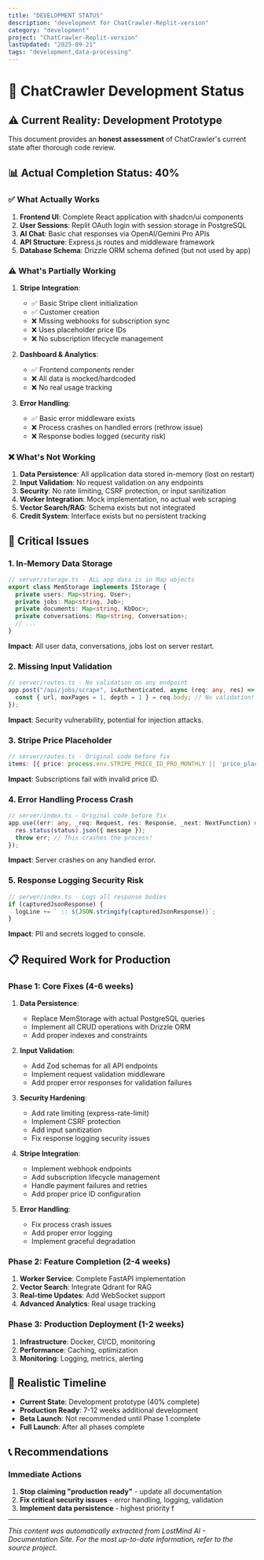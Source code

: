 ```yaml
---
title: "DEVELOPMENT STATUS"
description: "development for ChatCrawler-Replit-version"
category: "development"
project: "ChatCrawler-Replit-version"
lastUpdated: "2025-09-21"
tags: "development,data-processing"
---
```


# 🚧 ChatCrawler Development Status

## ⚠️ **Current Reality: Development Prototype**

This document provides an **honest assessment** of ChatCrawler's current state after thorough code review.

## 📊 **Actual Completion Status: 40%**

### ✅ **What Actually Works**
1. **Frontend UI**: Complete React application with shadcn/ui components
2. **User Sessions**: Replit OAuth login with session storage in PostgreSQL  
3. **AI Chat**: Basic chat responses via OpenAI/Gemini Pro APIs
4. **API Structure**: Express.js routes and middleware framework
5. **Database Schema**: Drizzle ORM schema defined (but not used by app)

### ⚠️ **What's Partially Working**
1. **Stripe Integration**: 
   - ✅ Basic Stripe client initialization
   - ✅ Customer creation
   - ❌ Missing webhooks for subscription sync
   - ❌ Uses placeholder price IDs
   - ❌ No subscription lifecycle management

2. **Dashboard & Analytics**:
   - ✅ Frontend components render
   - ❌ All data is mocked/hardcoded
   - ❌ No real usage tracking

3. **Error Handling**:
   - ✅ Basic error middleware exists  
   - ❌ Process crashes on handled errors (rethrow issue)
   - ❌ Response bodies logged (security risk)

### ❌ **What's Not Working**
1. **Data Persistence**: All application data stored in-memory (lost on restart)
2. **Input Validation**: No request validation on any endpoints
3. **Security**: No rate limiting, CSRF protection, or input sanitization
4. **Worker Integration**: Mock implementation, no actual web scraping
5. **Vector Search/RAG**: Schema exists but not integrated
6. **Credit System**: Interface exists but no persistent tracking

## 🚨 **Critical Issues**

### **1. In-Memory Data Storage**
```typescript
// server/storage.ts - ALL app data is in Map objects
export class MemStorage implements IStorage {
  private users: Map<string, User>;
  private jobs: Map<string, Job>;
  private documents: Map<string, KbDoc>;
  private conversations: Map<string, Conversation>;
  // ...
}
```
**Impact**: All user data, conversations, jobs lost on server restart.

### **2. Missing Input Validation**
```typescript
// server/routes.ts - No validation on any endpoint
app.post("/api/jobs/scrape", isAuthenticated, async (req: any, res) => {
  const { url, maxPages = 1, depth = 1 } = req.body; // No validation!
});
```
**Impact**: Security vulnerability, potential for injection attacks.

### **3. Stripe Price Placeholder**
```typescript
// server/routes.ts - Original code before fix
items: [{ price: process.env.STRIPE_PRICE_ID_PRO_MONTHLY || 'price_placeholder' }]
```
**Impact**: Subscriptions fail with invalid price ID.

### **4. Error Handling Process Crash**
```typescript
// server/index.ts - Original code before fix  
app.use((err: any, _req: Request, res: Response, _next: NextFunction) => {
  res.status(status).json({ message });
  throw err; // This crashes the process!
});
```
**Impact**: Server crashes on any handled error.

### **5. Response Logging Security Risk**
```typescript
// server/index.ts - Logs all response bodies
if (capturedJsonResponse) {
  logLine += ` :: ${JSON.stringify(capturedJsonResponse)}`;
}
```
**Impact**: PII and secrets logged to console.

## 📋 **Required Work for Production**

### **Phase 1: Core Fixes (4-6 weeks)**
1. **Data Persistence**:
   - Replace MemStorage with actual PostgreSQL queries
   - Implement all CRUD operations with Drizzle ORM
   - Add proper indexes and constraints

2. **Input Validation**:
   - Add Zod schemas for all API endpoints
   - Implement request validation middleware
   - Add proper error responses for validation failures

3. **Security Hardening**:
   - Add rate limiting (express-rate-limit)
   - Implement CSRF protection
   - Add input sanitization
   - Fix response logging security issues

4. **Stripe Integration**:
   - Implement webhook endpoints
   - Add subscription lifecycle management
   - Handle payment failures and retries
   - Add proper price ID configuration

5. **Error Handling**:
   - Fix process crash issues
   - Add proper error logging
   - Implement graceful degradation

### **Phase 2: Feature Completion (2-4 weeks)**
1. **Worker Service**: Complete FastAPI implementation
2. **Vector Search**: Integrate Qdrant for RAG
3. **Real-time Updates**: Add WebSocket support
4. **Advanced Analytics**: Real usage tracking

### **Phase 3: Production Deployment (1-2 weeks)**
1. **Infrastructure**: Docker, CI/CD, monitoring
2. **Performance**: Caching, optimization
3. **Monitoring**: Logging, metrics, alerting

## 🎯 **Realistic Timeline**

- **Current State**: Development prototype (40% complete)
- **Production Ready**: 7-12 weeks additional development
- **Beta Launch**: Not recommended until Phase 1 complete
- **Full Launch**: After all phases complete

## 📞 **Recommendations**

### **Immediate Actions**
1. **Stop claiming "production ready"** - update all documentation
2. **Fix critical security issues** - error handling, logging, validation
3. **Implement data persistence** - highest priority f

---
*This content was automatically extracted from LostMind AI - Documentation Site. For the most up-to-date information, refer to the source project.*
